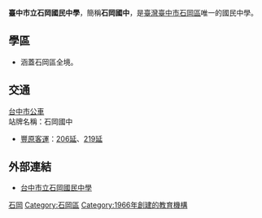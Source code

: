 {{Infobox School
|name           = 臺中市立石岡國民中學
|other_name     = Taichung Municipal<br>Shi-Gang Junior High School 
|image          =
| motto         = 
|established    = 1966年8月
|type           = 市立國民中學
|affiliation    = [[臺中市政府|臺中市政府]]
|district       = {{TWN}}[[臺中市|臺中市]][[豐勢路|豐勢路]]國中巷1號
|grades         = 國一至國三
|principal      = 廖玉枝
|faculty        = 
|staff          = 
|enrollment     = 
|free_label    = 
|free_text     = 
|location       = 台中市石岡區
|website        = www.sgjhs.tc.edu.tw/xoops/
}}

'''臺中市立石岡國民中學'''，簡稱'''石岡國中'''，是[[臺灣|臺灣]][[臺中市|臺中市]][[石岡區|石岡區]]唯一的國民中學。

==學區==
*涵蓋石岡區全境。

==交通==
;[[台中市公車|台中市公車]]
;站牌名稱：石岡國中
*[[豐原客運|豐原客運]]：[[台中市公車206路|206延]]、[[台中市公車219路|219延]]

==外部連結==
*[https://web.archive.org/web/20160617125727/http://www.sgjhs.tc.edu.tw/school/web/index.php 台中市立石岡國民中學]

{{臺中市國民中小學}}

[[Category:臺中市立國民中學|石岡]]
[[Category:石岡區|Category:石岡區]]
[[Category:1966年創建的教育機構|Category:1966年創建的教育機構]]